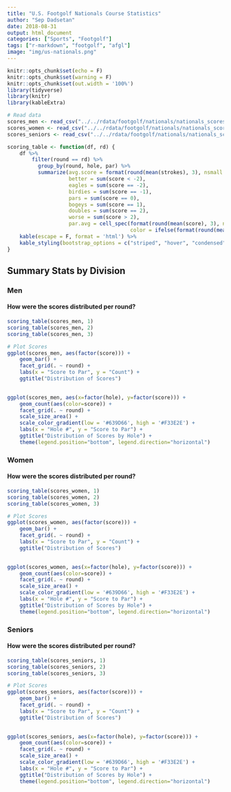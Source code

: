 ```yaml
---
title: "U.S. Footgolf Nationals Course Statistics"
author: "Sep Dadsetan"
date: 2018-08-31
output: html_document
categories: ["Sports", "Footgolf"]
tags: ["r-markdown", "footgolf", "afgl"]
image: "img/us-nationals.png"
---
```


```r
knitr::opts_chunk$set(echo = F)
knitr::opts_chunk$set(warning = F)
knitr::opts_chunk$set(out.width = '100%')
library(tidyverse)
library(knitr)
library(kableExtra)

# Read data
scores_men <- read_csv("../../rdata/footgolf/nationals/nationals_scores_men.csv", col_types = c("ciiiiii"), col_names = T)
scores_women <- read_csv("../../rdata/footgolf/nationals/nationals_scores_women.csv", col_types = c("ciiiii"), col_names = T)
scores_seniors <- read_csv("../../rdata/footgolf/nationals/nationals_scores_seniors.csv", col_types = c("ciiiii"), col_names = T)

scoring_table <- function(df, rd) {
    df %>% 
        filter(round == rd) %>%
          group_by(round, hole, par) %>% 
          summarize(avg.score = format(round(mean(strokes), 3), nsmall = 3), 
                    better = sum(score < -2), 
                    eagles = sum(score == -2), 
                    birdies = sum(score == -1), 
                    pars = sum(score == 0), 
                    bogeys = sum(score == 1), 
                    doubles = sum(score == 2), 
                    worse = sum(score > 2), 
                    par.avg = cell_spec(format(round(mean(score), 3), nsmall = 3), 
                                        color = ifelse(format(round(mean(score), 3), nsmall = 3) > 0, "red", "green"))) %>%
    kable(escape = F, format = 'html') %>%
    kable_styling(bootstrap_options = c("striped", "hover", "condensed", "responsive"))
}
```

## Summary Stats by Division  {.tabset}

### Men

#### How were the scores distributed per round?

```r
scoring_table(scores_men, 1)
scoring_table(scores_men, 2)
scoring_table(scores_men, 3)
```

```r


# Plot Scores
ggplot(scores_men, aes(factor(score))) + 
    geom_bar() +
    facet_grid(. ~ round) +
    labs(x = "Score to Par", y = "Count") +
    ggtitle("Distribution of Scores")
    
```

```r
ggplot(scores_men, aes(x=factor(hole), y=factor(score))) + 
    geom_count(aes(color=score)) + 
    facet_grid(. ~ round) +
    scale_size_area() + 
    scale_color_gradient(low = '#639D66', high = '#F33E2E') + 
    labs(x = "Hole #", y = "Score to Par") +
    ggtitle("Distribution of Scores by Hole") + 
    theme(legend.position="bottom", legend.direction="horizontal")
```

### Women

#### How were the scores distributed per round?

```r
scoring_table(scores_women, 1)
scoring_table(scores_women, 2)
scoring_table(scores_women, 3)

# Plot Scores
ggplot(scores_women, aes(factor(score))) + 
    geom_bar() +
    facet_grid(. ~ round) +
    labs(x = "Score to Par", y = "Count") +
    ggtitle("Distribution of Scores")
    
```

```r
ggplot(scores_women, aes(x=factor(hole), y=factor(score))) + 
    geom_count(aes(color=score)) + 
    facet_grid(. ~ round) +
    scale_size_area() + 
    scale_color_gradient(low = '#639D66', high = '#F33E2E') + 
    labs(x = "Hole #", y = "Score to Par") +
    ggtitle("Distribution of Scores by Hole") + 
    theme(legend.position="bottom", legend.direction="horizontal")
```

### Seniors

#### How were the scores distributed per round?

```r
scoring_table(scores_seniors, 1)
scoring_table(scores_seniors, 2)
scoring_table(scores_seniors, 3)

# Plot Scores
ggplot(scores_seniors, aes(factor(score))) + 
    geom_bar() +
    facet_grid(. ~ round) +
    labs(x = "Score to Par", y = "Count") +
    ggtitle("Distribution of Scores")
    
```

```r
ggplot(scores_seniors, aes(x=factor(hole), y=factor(score))) + 
    geom_count(aes(color=score)) + 
    facet_grid(. ~ round) +
    scale_size_area() + 
    scale_color_gradient(low = '#639D66', high = '#F33E2E') + 
    labs(x = "Hole #", y = "Score to Par") +
    ggtitle("Distribution of Scores by Hole") + 
    theme(legend.position="bottom", legend.direction="horizontal")
```
